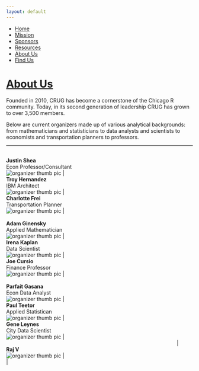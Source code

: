 ```yaml
---
layout: default
---
```


<nav>
  <ul>
    <li><a href="index.html">Home</a></li>
    <li><a href="mission.html">Mission</a></li>
    <li><a href="sponsors.html">Sponsors</a></li>
    <li><a href="resources.html">Resources</a></li>
    <li id="selected"><a href="about-us.html">About Us</a></li>
    <li><a href="find-us.html">Find Us</a></li>
  </ul>
</nav>

# <u>About Us</u>
Founded in 2010, CRUG has become a cornerstone of the Chicago R community. Today, in its second generation of leadership CRUG has grown to over 3,500 members.

Below are current organizers made up of various analytical backgrounds: from mathematicians and statisticians to data analysts and scientists to economists and transportation planners to professors.

---

| <br/> **Justin Shea** <br/> Econ Professor/Consultant <br/> ![organizer thumb pic](images/linkedin_justin_shea.jpeg) | <br/> **Troy Hernandez** <br/> IBM Architect <br/> ![organizer thumb pic](images/linkedin_troy_hernandez.jpeg) | <br/> **Charlotte Frei** <br/> Transportation Planner <br/> ![organizer thumb pic](images/linkedin_charlotte_frei.jpeg) |
| <br/> **Adam Ginensky** <br/> Applied Mathematician <br/> ![organizer thumb pic](images/linkedin_adam_ginensky.jpeg) | <br/> **Irena Kaplan** <br/> Data Scientist <br/> ![organizer thumb pic](images/linkedin_irena_kaplan.jpeg)    | <br/> **Joe Cursio**  <br/> Finance Professor <br/> ![organizer thumb pic](images/meetup_joe_cursio.jpeg)               |
| <br/> **Parfait Gasana** <br/> Econ Data Analyst <br/> ![organizer thumb pic](images/linkedin_parfait_gasana.jpeg)   | <br/> **Paul Teetor** <br/> Applied Statistican <br/> ![organizer thumb pic](images/meetup_paul_teetor.jpeg)   | <br/> **Gene Leynes** <br/> City Data Scientist <br/> ![organizer thumb pic](images/linkedin_gene_leynes.jpeg)          | 
|                                                                                                                      | <br/> **Raj V** <br/> ![organizer thumb pic](images/R_programming_logo.png)                                    | <br/>                                                                                                                   |




